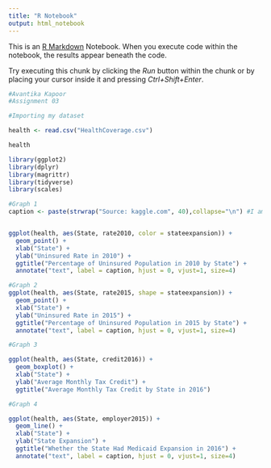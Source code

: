 ```yaml
---
title: "R Notebook"
output: html_notebook
---
```


This is an [R Markdown](http://rmarkdown.rstudio.com) Notebook. When you execute code within the notebook, the results appear beneath the code. 

Try executing this chunk by clicking the *Run* button within the chunk or by placing your cursor inside it and pressing *Ctrl+Shift+Enter*. 

```r
#Avantika Kapoor
#Assignment 03
```


```r
#Importing my dataset

health <- read.csv("HealthCoverage.csv")

health
```

```r
library(ggplot2)
library(dplyr)
library(magrittr)
library(tidyverse)
library(scales)
```

```r
#Graph 1
caption <- paste(strwrap("Source: kaggle.com", 40),collapse="\n") #I am trying to add this as the source in the graph


ggplot(health, aes(State, rate2010, color = stateexpansion)) +
  geom_point() +
  xlab("State") +
  ylab("Uninsured Rate in 2010") +
  ggtitle("Percentage of Uninsured Population in 2010 by State") +
  annotate("text", label = caption, hjust = 0, vjust=1, size=4)
```

```r
#Graph 2
ggplot(health, aes(State, rate2015, shape = stateexpansion)) +
  geom_point() +
  xlab("State") +
  ylab("Uninsured Rate in 2015") +
  ggtitle("Percentage of Uninsured Population in 2015 by State") +
  annotate("text", label = caption, hjust = 0, vjust=1, size=4)
```

```r
#Graph 3

ggplot(health, aes(State, credit2016)) +
  geom_boxplot() +
  xlab("State") +
  ylab("Average Monthly Tax Credit") +
  ggtitle("Average Monthly Tax Credit by State in 2016")
```
```r
#Graph 4

ggplot(health, aes(State, employer2015)) +
  geom_line() +
  xlab("State") +
  ylab("State Expansion") +
  ggtitle("Whether the State Had Medicaid Expansion in 2016") +
  annotate("text", label = caption, hjust = 0, vjust=1, size=4)
```

